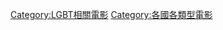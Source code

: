 {{Categories by country|nocat}}
[[Category:LGBT相關電影|Category:LGBT相關電影]]
[[Category:各國各類型電影|Category:各國各類型電影]]